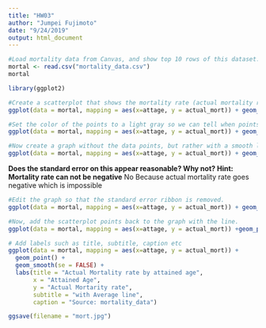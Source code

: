 ```yaml
---
title: "HW03"
author: "Jumpei Fujimoto"
date: "9/24/2019"
output: html_document
---
```


```r
#Load mortality data from Canvas, and show top 10 rows of this dataset.
mortal <- read.csv("mortality_data.csv")
mortal
```


```r
library(ggplot2)
```

```r
#Create a scatterplot that shows the mortality rate (actual mortality rate)  by attained age.
ggplot(data = mortal, mapping = aes(x=attage, y = actual_mort)) + geom_point()
```
```r
#Set the color of the points to a light gray so we can tell when points are overlapping.
ggplot(data = mortal, mapping = aes(x=attage, y = actual_mort)) + geom_point(color= "light gray")
```

```r
#Now create a graph without the data points, but rather with a smooth line with a ribbon that shows the standard error.
ggplot(data = mortal, mapping = aes(x=attage, y = actual_mort)) + geom_smooth()
```
**Does the standard error on this appear reasonable? Why not? Hint: Mortality rate can not be negative** 
No Because actual mortality rate goes negative which is impossible
```r
#Edit the graph so that the standard error ribbon is removed.
ggplot(data = mortal, mapping = aes(x=attage, y = actual_mort)) + geom_smooth(se = FALSE)
```
```r
#Now, add the scatterplot points back to the graph with the line.
ggplot(data = mortal, mapping = aes(x=attage, y = actual_mort)) +geom_point()+ geom_smooth(se = FALSE) 
```
```r
# Add labels such as title, subtitle, caption etc
ggplot(data = mortal, mapping = aes(x=attage, y = actual_mort)) +
  geom_point() +
  geom_smooth(se = FALSE) +
  labs(title = "Actual Mortality rate by attained age",
       x = "Attained Age",
       y = "Actual Mortarity rate",
       subtitle = "with Average line",
       caption = "Source: mortality_data")
```
```r
ggsave(filename = "mort.jpg")
```






